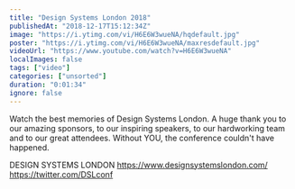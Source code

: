 ```yaml
---
title: "Design Systems London 2018"
publishedAt: "2018-12-17T15:12:34Z"
image: "https://i.ytimg.com/vi/H6E6W3wueNA/hqdefault.jpg"
poster: "https://i.ytimg.com/vi/H6E6W3wueNA/maxresdefault.jpg"
videoUrl: "https://www.youtube.com/watch?v=H6E6W3wueNA"
localImages: false
tags: ["video"]
categories: ["unsorted"]
duration: "0:01:34"
ignore: false
---
```

Watch the best memories of Design Systems London.
A huge thank you to our amazing sponsors, to our inspiring speakers, to our hardworking team and to our great attendees. Without YOU, the conference couldn't have happened. 


DESIGN SYSTEMS LONDON 
https://www.designsystemslondon.com/
https://twitter.com/DSLconf
